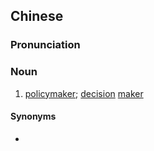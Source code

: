 {{also|决策人}}
==Chinese==
{{zh-forms|s=决策人|type=21}}

===Pronunciation===
{{zh-pron
|m=juécèrén
|c=kyut3 caak3 jan4
|cat=n
}}

===Noun===
{{zh-noun}}

# [[policymaker]]; [[decision]] [[maker]]

====Synonyms====
* {{zh-l|決策者}}